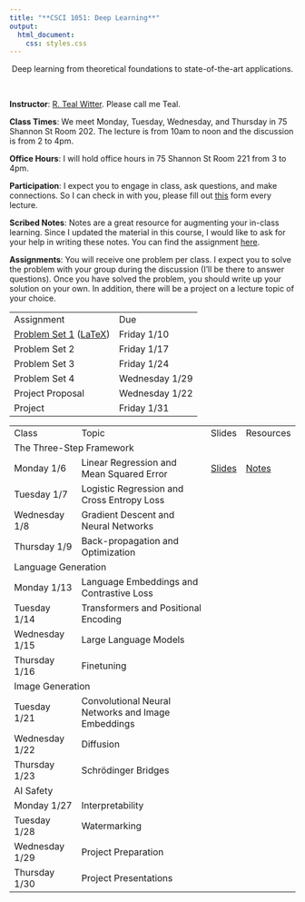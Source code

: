 ```yaml
---
title: "**CSCI 1051: Deep Learning**"
output:
  html_document:
    css: styles.css
---
```


<center>
Deep learning from theoretical foundations to state-of-the-art applications.
</center>

<br>

<div class="row">
  <div class="col" markdown="1">
  **Instructor**: [R. Teal Witter](https://www.rtealwitter.com/). Please call me Teal.
  
  **Class Times**: We meet Monday, Tuesday, Wednesday, and Thursday in 75 Shannon St Room 202. The lecture is from 10am to noon and the discussion is from 2 to 4pm.
  
  **Office Hours**: I will hold office hours in 75 Shannon St Room 221 from 3 to 4pm.
  
  **Participation**: I expect you to engage in class, ask questions, and make connections. So I can check in with you, please fill out [this](https://forms.gle/92hyvcHtCw4m62DWA) form every lecture.

  **Scribed Notes**: Notes are a great resource for augmenting your in-class learning. Since I updated the material in this course, I would like to ask for your help in writing these notes. You can find the assignment [here](notes/assignment.pdf).
    
  </div>
  <div class="col" markdown="1">
  **Assignments**: You will receive one problem per class. I expect you to solve the problem with your group during the discussion (I'll be there to answer questions). Once you have solved the problem, you should write up your solution on your own. In addition, there will be a project on a lecture topic of your choice.
  
  <table style="width: 100%; border-collapse: collapse;">
  <tr>
    <td>Assignment</td>
    <td>Due</td>
  </tr>
  <tr>
    <td>[Problem Set 1](psets/pset1.pdf) ([LaTeX](psets/pset1.tex))</td>
    <td>Friday 1/10</td>
  </tr>
  <tr>
    <td>Problem Set 2</td>
    <td>Friday 1/17</td>
  </tr>
  <tr>
    <td>Problem Set 3</td>
    <td>Friday 1/24</td>
  </tr>
  <tr>
    <td>Problem Set 4</td>
    <td>Wednesday 1/29</td>
  </tr>
  <tr>
    <td>Project Proposal</td>
    <td>Wednesday 1/22</td>
  </tr>
  <tr>
    <td>Project</td>
    <td>Friday 1/31</td>
  </tr>
</table>

  </div>
</div>

<table style="width: 100%; border-collapse: collapse;">
  <tr>
    <td>Class</td>
    <td>Topic</td>
    <td>Slides</td>
    <td>Resources</td>
  </tr>
  <tr class="section-header">
    <td colspan="4" >The Three-Step Framework</td>
  </tr>
  <tr>
    <td>Monday 1/6</td>
    <td>Linear Regression and Mean Squared Error</td>
    <td>[Slides](slides/01_regression.pdf)</td>
    <td>[Notes](notes/01_regression.html)</td>
  </tr>
  <tr>
    <td>Tuesday 1/7</td>
    <td>Logistic Regression and Cross Entropy Loss</td>
    <td></td>
    <td></td>
  </tr>
  <tr>
    <td>Wednesday 1/8</td>
    <td>Gradient Descent and Neural Networks</td>
    <td></td>
    <td></td>
  </tr>
  <tr>
    <td>Thursday 1/9</td>
    <td>Back-propagation and Optimization</td>
    <td></td>
    <td></td>
  </tr>
  <tr class="section-header">
    <td colspan="4">Language Generation</td>
  </tr>
  <tr>
    <td>Monday 1/13</td>
    <td>Language Embeddings and Contrastive Loss</td>
    <td></td>
    <td></td>
  </tr>
  <tr>
    <td>Tuesday 1/14</td>
    <td>Transformers and Positional Encoding</td>
    <td></td>
    <td></td>
  </tr>
  <tr>
    <td>Wednesday 1/15</td>
    <td>Large Language Models</td>
    <td></td>
    <td></td>
  </tr>
  <tr>
    <td>Thursday 1/16</td>
    <td>Finetuning</td>
    <td></td>
    <td></td>
  </tr>
  <tr class="section-header">
    <td colspan="4" >Image Generation</td>
  </tr>
  <tr>
    <td>Tuesday 1/21</td>
    <td>Convolutional Neural Networks and Image Embeddings</td>
    <td></td>
    <td></td>
  </tr>
  <tr>
    <td>Wednesday 1/22</td>
    <td>Diffusion</td>
    <td></td>
    <td></td>
  </tr>
  <tr>
    <td>Thursday 1/23</td>
    <td>Schrödinger Bridges</td>
    <td></td>
    <td></td>
  </tr>
  <tr class="section-header">
    <td colspan="4" >AI Safety</td>
  </tr>
  <tr>
    <td>Monday 1/27</td>
    <td>Interpretability</td>
    <td></td>
    <td></td>
  </tr>
  <tr>
    <td>Tuesday 1/28</td>
    <td>Watermarking</td>
    <td></td>
    <td></td>
  </tr>
  <tr>
    <td>Wednesday 1/29</td>
    <td>Project Preparation</td>
    <td></td>
    <td></td>
  </tr>
  <tr>
    <td>Thursday 1/30</td>
    <td>Project Presentations</td>
    <td></td>
    <td></td>
  </tr>
</table>


